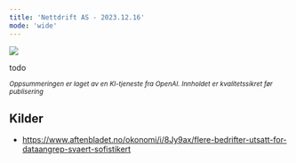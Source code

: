 ```yaml
---
title: 'Nettdrift AS - 2023.12.16'
mode: 'wide'
---
```


<Frame>
<img src="/images/nettdrift.png" />
</Frame>

todo

<sup><i>Oppsummeringen er laget av en KI-tjeneste fra OpenAI. Innholdet er kvalitetssikret før publisering</i></sup>

## Kilder
- https://www.aftenbladet.no/okonomi/i/8Jy9ax/flere-bedrifter-utsatt-for-dataangrep-svaert-sofistikert
